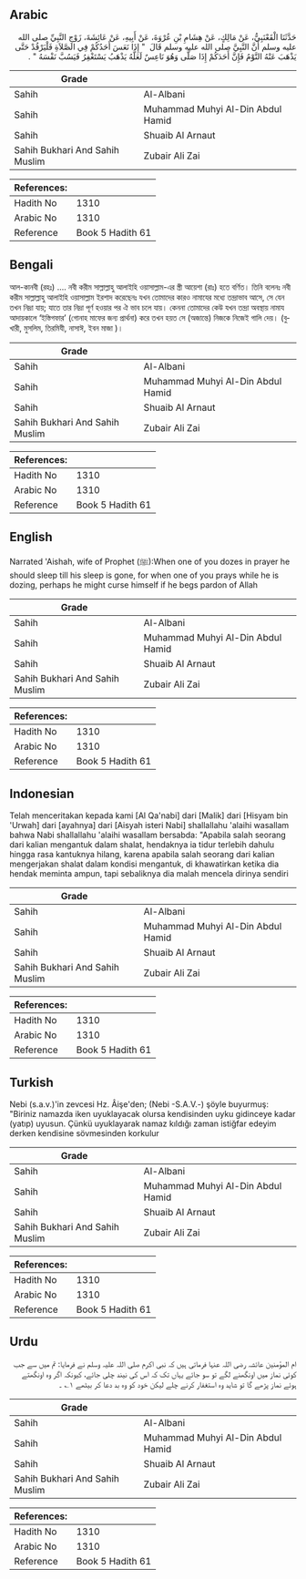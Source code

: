 ## Arabic


<div dir="rtl" lang="ar" style={{fontSize:'larger',backgroundColor:'#f8f9fa',padding:20}}>
حَدَّثَنَا الْقَعْنَبِيُّ، عَنْ مَالِكٍ، عَنْ هِشَامِ بْنِ عُرْوَةَ، عَنْ أَبِيهِ، عَنْ عَائِشَةَ، زَوْجِ النَّبِيِّ صلى الله عليه وسلم أَنَّ النَّبِيَّ صلى الله عليه وسلم قَالَ ‏ "‏ إِذَا نَعَسَ أَحَدُكُمْ فِي الصَّلاَةِ فَلْيَرْقُدْ حَتَّى يَذْهَبَ عَنْهُ النَّوْمُ فَإِنَّ أَحَدَكُمْ إِذَا صَلَّى وَهُوَ نَاعِسٌ لَعَلَّهُ يَذْهَبُ يَسْتَغْفِرُ فَيَسُبَّ نَفْسَهُ ‏"‏ ‏.‏
</div>
<div style={{backgroundColor:'#f8f9fa',padding:20, marginBottom: 10}}><table> <thead> <tr> <th>Grade</th> <th></th> </tr> </thead> <tbody> <tr><td>Sahih</td><td>Al-Albani</td></tr><tr><td>Sahih</td><td>Muhammad Muhyi Al-Din Abdul Hamid</td></tr><tr><td>Sahih</td><td>Shuaib Al Arnaut</td></tr><tr><td>Sahih Bukhari And Sahih Muslim</td><td>Zubair Ali Zai</td></tr></tbody></table><table> <thead> <tr> <th>References:</th> <th></th> </tr> </thead> <tbody><tr><td>Hadith No</td><td>1310</td></tr><tr><td>Arabic No</td><td>1310</td></tr><tr><td>Reference</td><td>Book 5 Hadith 61</td></tr></tbody></table></div>

## Bengali


<div dir="ltr" lang="bn" style={{fontSize:'larger',backgroundColor:'#f8f9fa',padding:20}}>
আল-কানবী (রহঃ) .... নবী করীম সাল্লাল্লাহু আলাইহি ওয়াসাল্লাম-এর স্ত্রী আয়েশা (রাঃ) হতে বর্ণিত। তিনি বলেনঃ নবী করীম সাল্লাল্লাহু আলাইহি ওয়াসাল্লাম ইরশাদ করেছেনঃ যখন তোমাদের কারও নামাযের মধ্যে তন্দ্রাভাব আসে, সে যেন তখন নিদ্রা যায়; যাতে তার নিদ্রা পূর্ণ হওয়ার পর ঐ ভাব চলে যায়। কেননা তোমাদের কেউ যখন তন্দ্রা অবস্থায় নামায আদায়কালে ‘ইস্তিগফার’ (গোনাহ মাফের জন্য প্রার্থনা) করে তখন হয়ত সে (অজান্তে) নিজকে নিজেই গালি দেয়। (বুখারী, মুসলিম, তিরমিযী, নাসাঈ, ইবন মাজা )।
</div>
<div style={{backgroundColor:'#f8f9fa',padding:20, marginBottom: 10}}><table> <thead> <tr> <th>Grade</th> <th></th> </tr> </thead> <tbody> <tr><td>Sahih</td><td>Al-Albani</td></tr><tr><td>Sahih</td><td>Muhammad Muhyi Al-Din Abdul Hamid</td></tr><tr><td>Sahih</td><td>Shuaib Al Arnaut</td></tr><tr><td>Sahih Bukhari And Sahih Muslim</td><td>Zubair Ali Zai</td></tr></tbody></table><table> <thead> <tr> <th>References:</th> <th></th> </tr> </thead> <tbody><tr><td>Hadith No</td><td>1310</td></tr><tr><td>Arabic No</td><td>1310</td></tr><tr><td>Reference</td><td>Book 5 Hadith 61</td></tr></tbody></table></div>

## English


<div dir="ltr" lang="en" style={{fontSize:'larger',backgroundColor:'#f8f9fa',padding:20}}>
Narrated 'Aishah, wife of Prophet (ﷺ):When one of you dozes in prayer he should sleep till his sleep is gone, for when one of you prays while he is dozing, perhaps he might curse himself if he begs pardon of Allah
</div>
<div style={{backgroundColor:'#f8f9fa',padding:20, marginBottom: 10}}><table> <thead> <tr> <th>Grade</th> <th></th> </tr> </thead> <tbody> <tr><td>Sahih</td><td>Al-Albani</td></tr><tr><td>Sahih</td><td>Muhammad Muhyi Al-Din Abdul Hamid</td></tr><tr><td>Sahih</td><td>Shuaib Al Arnaut</td></tr><tr><td>Sahih Bukhari And Sahih Muslim</td><td>Zubair Ali Zai</td></tr></tbody></table><table> <thead> <tr> <th>References:</th> <th></th> </tr> </thead> <tbody><tr><td>Hadith No</td><td>1310</td></tr><tr><td>Arabic No</td><td>1310</td></tr><tr><td>Reference</td><td>Book 5 Hadith 61</td></tr></tbody></table></div>

## Indonesian


<div dir="ltr" lang="id" style={{fontSize:'larger',backgroundColor:'#f8f9fa',padding:20}}>
Telah menceritakan kepada kami [Al Qa'nabi] dari [Malik] dari [Hisyam bin 'Urwah] dari [ayahnya] dari [Aisyah isteri Nabi] shallallahu 'alaihi wasallam bahwa Nabi shallallahu 'alaihi wasallam bersabda: "Apabila salah seorang dari kalian mengantuk dalam shalat, hendaknya ia tidur terlebih dahulu hingga rasa kantuknya hilang, karena apabila salah seorang dari kalian mengerjakan shalat dalam kondisi mengantuk, di khawatirkan ketika dia hendak meminta ampun, tapi sebaliknya dia malah mencela dirinya sendiri
</div>
<div style={{backgroundColor:'#f8f9fa',padding:20, marginBottom: 10}}><table> <thead> <tr> <th>Grade</th> <th></th> </tr> </thead> <tbody> <tr><td>Sahih</td><td>Al-Albani</td></tr><tr><td>Sahih</td><td>Muhammad Muhyi Al-Din Abdul Hamid</td></tr><tr><td>Sahih</td><td>Shuaib Al Arnaut</td></tr><tr><td>Sahih Bukhari And Sahih Muslim</td><td>Zubair Ali Zai</td></tr></tbody></table><table> <thead> <tr> <th>References:</th> <th></th> </tr> </thead> <tbody><tr><td>Hadith No</td><td>1310</td></tr><tr><td>Arabic No</td><td>1310</td></tr><tr><td>Reference</td><td>Book 5 Hadith 61</td></tr></tbody></table></div>

## Turkish


<div dir="ltr" lang="tr" style={{fontSize:'larger',backgroundColor:'#f8f9fa',padding:20}}>
Nebi (s.a.v.)'in zevcesi Hz. Âişe'den; (Nebi -S.A.V.-) şöyle buyurmuş: "Biriniz namazda iken uyuklayacak olursa kendisinden uyku gidinceye kadar (yatıp) uyusun. Çünkü uyuklayarak namaz kıldığı zaman istiğfar edeyim derken kendisine sövmesinden korkulur
</div>
<div style={{backgroundColor:'#f8f9fa',padding:20, marginBottom: 10}}><table> <thead> <tr> <th>Grade</th> <th></th> </tr> </thead> <tbody> <tr><td>Sahih</td><td>Al-Albani</td></tr><tr><td>Sahih</td><td>Muhammad Muhyi Al-Din Abdul Hamid</td></tr><tr><td>Sahih</td><td>Shuaib Al Arnaut</td></tr><tr><td>Sahih Bukhari And Sahih Muslim</td><td>Zubair Ali Zai</td></tr></tbody></table><table> <thead> <tr> <th>References:</th> <th></th> </tr> </thead> <tbody><tr><td>Hadith No</td><td>1310</td></tr><tr><td>Arabic No</td><td>1310</td></tr><tr><td>Reference</td><td>Book 5 Hadith 61</td></tr></tbody></table></div>

## Urdu


<div dir="rtl" lang="ur" style={{fontSize:'larger',backgroundColor:'#f8f9fa',padding:20}}>
ام المؤمنین عائشہ رضی اللہ عنہا فرماتی ہیں کہ نبی اکرم صلی اللہ علیہ وسلم نے فرمایا: تم میں سے جب کوئی نماز میں اونگھنے لگے تو سو جائے یہاں تک کہ اس کی نیند چلی جائے، کیونکہ اگر وہ اونگھتے ہوئے نماز پڑھے گا تو شاید وہ استغفار کرنے چلے لیکن خود کو وہ بد دعا کر بیٹھے ۱؎ ۔
</div>
<div style={{backgroundColor:'#f8f9fa',padding:20, marginBottom: 10}}><table> <thead> <tr> <th>Grade</th> <th></th> </tr> </thead> <tbody> <tr><td>Sahih</td><td>Al-Albani</td></tr><tr><td>Sahih</td><td>Muhammad Muhyi Al-Din Abdul Hamid</td></tr><tr><td>Sahih</td><td>Shuaib Al Arnaut</td></tr><tr><td>Sahih Bukhari And Sahih Muslim</td><td>Zubair Ali Zai</td></tr></tbody></table><table> <thead> <tr> <th>References:</th> <th></th> </tr> </thead> <tbody><tr><td>Hadith No</td><td>1310</td></tr><tr><td>Arabic No</td><td>1310</td></tr><tr><td>Reference</td><td>Book 5 Hadith 61</td></tr></tbody></table></div>